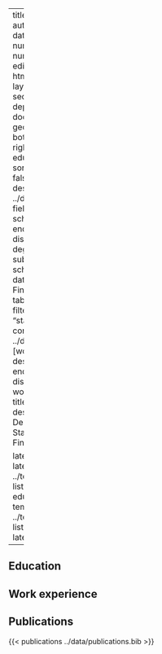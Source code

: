 
---
title: "Curriculum vitae"
author: Grant Bruer
date: last-modified
number-sections: true
number-depth: 3
editor: visual
format:
  html:
    toc: true
    page-layout: full
    number-sections: true
    number-depth: 3
  pdf:
    documentclass: article
    geometry:
      - top=1in
      - bottom=1in
      - left=1in
      - right=1in
listing:
  - id: education
    type: table
    sort-ui: false
    filter-ui: false
    sort: "start-date desc"
    contents:
      - ../data/education.yml
    fields: [degree, subject, school, start-date, end-date]
    field-display-names:
      degree: Degree
      subject: Subject
      school: School
      start-date: Started
      end-date: Finished
  - id: jobs
    type: table
    sort-ui: false
    filter-ui: false
    sort: "start-date desc"
    contents:
      - ../data/jobs.yml
    fields: [workplace, title, description, start-date, end-date]
    field-display-names:
      workplace: Workplace
      title: Job title
      description: Description
      start-date: Started
      end-date: Finished

latex-listing:
  - id: jobs
    latex-template: ../templates/job-listing.tex
  - id: education
    latex-template: ../templates/education-listing.tex
filters:
  - latex_listing
---

## Education

::: {#education}
:::


## Work experience

::: {#jobs}
:::


## Publications

{{< publications ../data/publications.bib  >}}

